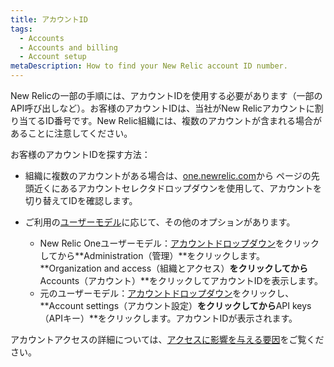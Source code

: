 ```yaml
---
title: アカウントID
tags:
  - Accounts
  - Accounts and billing
  - Account setup
metaDescription: How to find your New Relic account ID number.
---
```


New Relicの一部の手順には、アカウントIDを使用する必要があります（一部のAPI呼び出しなど）。お客様のアカウントIDは、当社がNew Relicアカウントに割り当てるID番号です。New Relic組織には、複数のアカウントが含まれる場合があることに注意してください。

お客様のアカウントIDを探す方法：

* 組織に複数のアカウントがある場合は、[one.newrelic.com](https://one.newrelic.com)から ページの先頭近くにあるアカウントセレクタドロップダウンを使用して、アカウントを切り替えてIDを確認します。

* ご利用の[ユーザーモデル](/docs/accounts/original-accounts-billing/original-product-based-pricing/overview-changes-pricing-user-model/#user-models)に応じて、その他のオプションがあります。

  * New Relic Oneユーザーモデル：[アカウントドロップダウン](/docs/using-new-relic/welcome-new-relic/get-started/glossary#account-dropdown)をクリックしてから**Administration（管理）**をクリックします。**Organization and access（組織とアクセス）**をクリックしてから**Accounts（アカウント）**をクリックしてアカウントIDを表示します。
  * 元のユーザーモデル：[アカウントドロップダウン](/docs/using-new-relic/welcome-new-relic/get-started/glossary#account-dropdown)をクリックし、**Account settings（アカウント設定）**をクリックしてから**API keys（APIキー）**をクリックします。アカウントIDが表示されます。

アカウントアクセスの詳細については、[アクセスに影響を与える要因](/docs/new-relic-one/use-new-relic-one/core-concepts/cross-account-features-security-new-relic-one)をご覧ください。